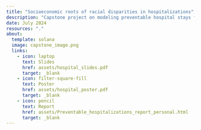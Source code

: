```yaml
---
title: "Socioeconomic roots of racial disparities in hospitalizations"
description: "Capstone project on modeling preventable hospital stays for SURE 2024 at CMU"
date: July 2024
resources: "."
about:
  template: solana
  image: capstone_image.png
  links:
    - icon: laptop
      text: Slides
      href: assets/hospital_slides.pdf
      target: _blank
    - icon: filter-square-fill
      text: Poster
      href: assets/hospital_poster.pdf
      target: _blank
    - icon: pencil
      text: Report
      href: assets/Preventable_hospitalizations_report_personal.html
      target: _blank
---
```


